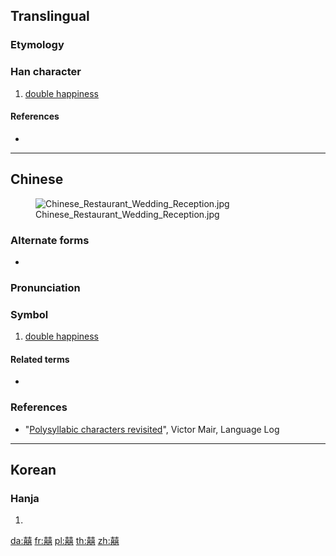 {{also|𡅕}}
==Translingual==

===Etymology===
{{Han compound|喜|喜|t2=happiness|ls=ic}}

===Han character===
{{commonsrad|30|18}}
{{Han char|rn=30|rad=口|as=21|sn=24|four=44661|canj=GRGRR|ids=⿰喜喜}}

# [[double happiness]]

{{Commonscat|Shuang xi}}

====References====
* {{Han ref|kx=0216.051|dj=0438.240|hdz=10707.061|uh=56CD|ud=22221}}

----

==Chinese==
{{zh-forms}}
{{wikipedia|lang=zh}}
{{wikipedia|Double Happiness (calligraphy)|Double happiness}}
[[File:Chinese Restaurant Wedding Reception.jpg|thumb]]

===Alternate forms===
* {{zh-l|𡅕}}

===Pronunciation===
{{zh-pron
|m=xǐ,shuāngxǐ
|c=hei2
|cat=symbols
}}

===Symbol===
{{head|zh|symbol}}

# [[double happiness]]

====Related terms====
* {{zh-l|雙喜}}

===References===
* "[http://languagelog.ldc.upenn.edu/nll/?p=19548 Polysyllabic characters revisited]", Victor Mair, Language Log

----

==Korean==

===Hanja===
{{ko-hanja|hangeul=희|rv=hui|mr=hŭi}}

# {{defn|lang=ko|sort=口18}}

[[da:囍]]
[[fr:囍]]
[[pl:囍]]
[[th:囍]]
[[zh:囍]]